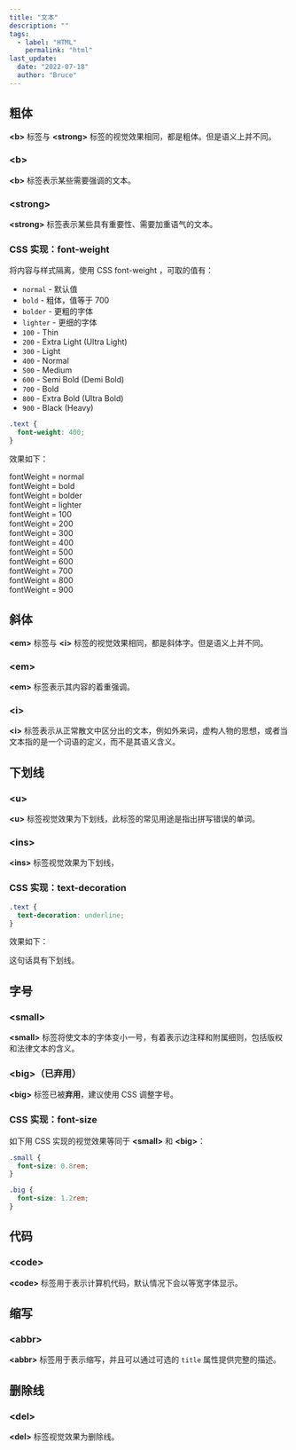 ```yaml
---
title: "文本"
description: ""
tags:
  - label: "HTML"
    permalink: "html"
last_update:
  date: "2022-07-18"
  author: "Bruce"
---
```



## 粗体

**&lt;b&gt;** 标签与 **&lt;strong&gt;** 标签的视觉效果相同，都是粗体。但是语义上并不同。

### &lt;b&gt;

**&lt;b&gt;** 标签表示某些<TH>需要强调</TH>的文本。

### &lt;strong&gt;

**&lt;strong&gt;** 标签表示某些<TH>具有重要性、需要加重语气</TH>的文本。

### CSS 实现：font-weight

<p className="md-mb-4">
  将内容与样式隔离，使用 CSS <TH>font-weight</TH> ，可取的值有：
</p>

- `normal` - 默认值
- `bold` - 粗体，值等于 700
- `bolder` - 更粗的字体
- `lighter` - 更细的字体
- `100` - Thin
- `200` - Extra Light (Ultra Light)
- `300` - Light
- `400` - Normal
- `500` - Medium
- `600` - Semi Bold (Demi Bold)
- `700` - Bold
- `800` - Extra Bold (Ultra Bold)
- `900` - Black (Heavy)

```css
.text {
  font-weight: 400;
}
```

效果如下：

<div style={{ fontWeight: "normal" }}>fontWeight = normal</div>
<div style={{ fontWeight: "bold" }}>fontWeight = bold</div>
<div style={{ fontWeight: "bolder" }}>fontWeight = bolder</div>
<div style={{ fontWeight: "lighter" }}>fontWeight = lighter</div>
<div style={{ fontWeight: 100 }}>fontWeight = 100</div>
<div style={{ fontWeight: 200 }}>fontWeight = 200</div>
<div style={{ fontWeight: 300 }}>fontWeight = 300</div>
<div style={{ fontWeight: 400 }}>fontWeight = 400</div>
<div style={{ fontWeight: 500 }}>fontWeight = 500</div>
<div style={{ fontWeight: 600 }}>fontWeight = 600</div>
<div style={{ fontWeight: 700 }}>fontWeight = 700</div>
<div style={{ fontWeight: 800 }}>fontWeight = 800</div>
<div style={{ fontWeight: 900 }}>fontWeight = 900</div>

## 斜体

**&lt;em&gt;** 标签与 **&lt;i&gt;** 标签的视觉效果相同，都是斜体字。但是语义上并不同。

### &lt;em&gt;

**&lt;em&gt;** 标签表示其内容的<TH>着重强调</TH>。

### &lt;i&gt;

**&lt;i&gt;** 标签表示从正常散文中区分出的文本，例如外来词，虚构人物的思想，或者当文本指的是一个词语的定义，而不是其语义含义。

## 下划线

### &lt;u&gt;

**&lt;u&gt;** 标签视觉效果为下划线，此标签的常见用途是<TH>指出拼写错误的单词</TH>。

### &lt;ins&gt;

**&lt;ins&gt;** 标签视觉效果为下划线，

### CSS 实现：text-decoration

```css
.text {
  text-decoration: underline;
}
```

效果如下：

<div style={{ textDecoration: "underline" }}>这句话具有下划线。</div>

## 字号

### &lt;small&gt;

**&lt;small&gt;** 标签将使文本的字体变小一号，有着表示边注释和附属细则，包括版权和法律文本的含义。

### &lt;big&gt;（已弃用）

**&lt;big&gt;** 标签已被**弃用**，建议使用 CSS 调整字号。

### CSS 实现：font-size

如下用 CSS 实现的视觉效果等同于 **&lt;small&gt;** 和 **&lt;big&gt;**：

```css
.small {
  font-size: 0.8rem;
}

.big {
  font-size: 1.2rem;
}
```

## 代码

### &lt;code&gt;

**&lt;code&gt;** 标签用于表示计算机代码，默认情况下会以等宽字体显示。

## 缩写

### &lt;abbr&gt;

**&lt;abbr&gt;** 标签用于表示缩写，并且可以通过可选的 `title` 属性提供完整的描述。

## 删除线

### &lt;del&gt;

**&lt;del&gt;** 标签视觉效果为删除线。
